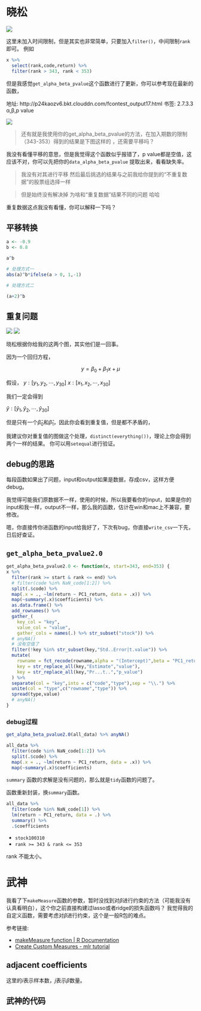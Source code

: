 # 晓松

![](http://p24kaozv6.bkt.clouddn.com/xiaosong_20180426_01.png)

这里未加入时间限制，但是其实也非常简单，只要加入`filter()`，中间限制`rank`即可。
例如

```r
x %>% 
  select(rank,code,return) %>% 
  filter(rank > 343, rank < 353)
```


但是我感觉`get_alpha_beta_pvalue `这个函数进行了更新，你可以参考现在最新的函数，

地址: http://p24kaozv6.bkt.clouddn.com/fcontest_output17.html
书签: 2.7.3.3 α,β,p value


![](http://p24kaozv6.bkt.clouddn.com/xiaosong_20180426_02.png)

> 还有就是我使用你的get_alpha_beta_pvalue的方法，在加入期数的限制（343-353）得到的结果是下图这样的 ，还需要平移吗？


我没有看懂平移的意思，但是我觉得这个函数似乎报错了，p value都是空值，这应该不对，你可以先把你的`data_alpha_beta_pvalue`
提取出来，看看缺失率。

> 我没有对其进行平移 然后最后挑选的结果与之前我给你提到的“不重复数据”的股票组选择一样

> 但是始终没有解决掉 为啥和“重复数据”结果不同的问题 哈哈

重复数据这点我没有看懂，你可以解释一下吗？

## 平移转换

```r
a <- -0.9
b <- 0.8

a^b

# 处理方式一
abs(a)^b*ifelse(a > 0, 1,-1)

# 处理方式二

(a+2)^b
```

## 重复问题

![](http://p24kaozv6.bkt.clouddn.com/xiaosong_20180426_03.png)
![](http://p24kaozv6.bkt.clouddn.com/xiaosong_20180426_04.png)

晓松根据你给我的这两个图，其实他们是一回事。

因为一个回归方程，

$$y = \beta_0 + \beta_1 x + \mu$$

假设，
$y: [y_1,y_2,\cdots,y_{30}]$
$x: [x_1,x_2,\cdots,x_{30}]$

我们一定会得到

$\hat y: [\hat y_1,\hat y_2,\cdots,\hat y_{30}]$

但是只有一个$\hat \beta_0$和$\hat \beta_1$，因此你会看到重复值，但是都不矛盾的，

我建议你对重复值的图做这个处理，`distinct(everything())`，理论上你会得到两个一样的结果。
你可以用`setequal`进行验证。

## debug的思路

每段函数如果出了问题，input和output如果是数据，存成csv，这样方便debug。


我觉得可能我们原数据不一样，使用的时候，所以我要看你的input，如果是你的input和我一样，output不一样，那么我的函数，估计在win和mac上不兼容，要修改。

嗯，你直接传你进函数的input给我好了，下次有bug，你直接`write_csv`一下先，日后好查证。


## `get_alpha_beta_pvalue2.0`

```r
get_alpha_beta_pvalue2.0 <- function(x, start=343, end=353) {
x %>% 
  filter(rank >= start & rank <= end) %>%
  # filter(code %in% NaN_code[1:2]) %>%
  split(.$code) %>% 
  map(.x = ., ~lm(return ~ PC1_return, data = .x)) %>% 
  map(~summary(.x)$coefficients) %>% 
  as.data.frame() %>% 
  add_rownames() %>% 
  gather_(
    key_col = "key",
    value_col = "value",
    gather_cols = names(.) %>% str_subset("stock")) %>% 
  # anyNA()
  # 没有空值了
  filter(!key %in% str_subset(key,"Std..Error|t.value")) %>% 
  mutate(
    rowname = fct_recode(rowname,alpha = "(Intercept)",beta = "PC1_return"),
    key = str_replace_all(key,"Estimate","value"),
    key = str_replace_all(key,"Pr...t..","p_value")
  ) %>% 
  separate(col = "key",into = c("code","type"),sep = "\\.") %>% 
  unite(col = "type",c("rowname","type")) %>% 
  spread(type,value)
  # anyNA()
}
```

### debug过程

```r
get_alpha_beta_pvalue2.0(all_data) %>% anyNA()
```

```r
all_data %>% 
  filter(code %in% NaN_code[1:2]) %>%
  split(.$code) %>% 
  map(.x = ., ~lm(return ~ PC1_return, data = .x)) %>% 
  map(~summary(.x)$coefficients)
```

`summary` 函数的求解是没有问题的，那么就是`tidy`函数的问题了。

函数重新封装，换`summary`函数。

```r
all_data %>% 
  filter(code %in% NaN_code[1]) %>% 
  lm(return ~ PC1_return, data = .) %>% 
  summary() %>% 
  .$coefficients
```

+ `stock100310`
+ `rank >= 343 & rank <= 353`

rank 不能太小。


# 武神

我看了下`makeMeasure`函数的参数，暂时没找到对$\beta$进行约束的方法（可能我没有认真看明白），这个你之前直接构建过lasso或者ridge的损失函数吗？
我觉得我的自定义函数，需要考虑对$\beta$进行约束，这个是一般R包的难点。

参考链接: 

* [makeMeasure function | R Documentation](https://www.rdocumentation.org/packages/mlr/versions/2.12.1/topics/makeMeasure)
* [Create Custom Measures - mlr tutorial](https://mlr-org.github.io/mlr-tutorial/release/html/create_measure/index.html)

## adjacent coefficients

这里的$i$表示样本数，$j$表示$\beta$数量。


## 武神的代码

<!-- ```{r} -->
<!-- library(data.table) -->
<!-- library(mlr) -->
<!-- ## Define a function that calculates the misclassification rate -->
<!-- my.versicolor.fun = function(task, model, pred, feats, extra.args) { -->
<!--   tb = table(getPredictionResponse(pred), getPredictionTruth(pred)) -->
<!--   sum(tb[2,2])/(sum(tb[2,]) + 0.000001) -->
<!-- } -->

<!-- ## Generate the Measure object -->
<!-- my.virginica = makeMeasure( -->
<!--   id = "my.versicolor", name = "My Mean Misclassification Error", -->
<!--   properties = c("classif", "classif.multi", "req.pred", "req.truth"), -->
<!--   minimize = FALSE, best = 1, worst = 0, -->
<!--   fun = my.versicolor.fun -->
<!-- )#minimize -->
<!-- ``` -->

<!-- ```{r} -->
<!-- head(iris) -->
<!-- #iris2 <- iris[sample(1:150,10000,replace = T),] -->
<!-- task.iris <- makeClassifTask(data = iris,target = 'Species') -->
<!-- lrn.iris <- makeLearner('classif.xgboost',predict.type = 'prob') -->
<!-- set.seed(125) -->
<!-- train.set <- sample(1:150,120) -->
<!-- test.set <- setdiff(1:150,train.set) -->
<!-- model = train(lrn.iris,task.iris,subset = train.set) -->
<!-- pred = predict(model,task.iris,subset = test.set) -->
<!-- ``` -->

<!-- ```{r} -->
<!-- calculateConfusionMatrix(pred) -->
<!-- performance(pred,measures = list(acc,my.virginica)) -->
<!-- ``` -->

<!-- ```{r} -->
<!-- discrete_ps = makeParamSet( -->
<!--       makeNumericParam("eta", lower = 0, upper = 1), -->
<!--       makeNumericParam("gamma", lower = 0, upper = 50),#upper=Inf -->
<!--       makeDiscreteParam("max_depth",values=c(1:20)), -->
<!--       makeNumericParam("min_child_weight", lower = 0, upper = 50),#upper=Inf -->
<!--       makeNumericParam("max_delta_step", lower = 0, upper = 50), -->
<!--       makeDiscreteParam("nrounds",values=c(1:20))#1 to Inf -->
<!--       ) -->

<!-- # 设置重抽样实例 -->
<!-- #rdesc = makeResampleDesc("CV", iters = 10) -->
<!-- rin = makeFixedHoldoutInstance(train.inds = train.set, test.inds = test.set, size = 150) -->

<!-- #设置调参控制 -->
<!-- ctrl = makeTuneControlRandom(same.resampling.instance = TRUE, maxit = 100)#,tune.threshold = TRUE -->
<!-- # 调参 -->
<!-- res = tuneParams(lrn.iris, task.iris, resampling = rin,par.set = discrete_ps, control = ctrl,measures = list(acc), show.info = TRUE)#resampling = rin -->
<!-- ``` -->

<!-- ```{r} -->
<!-- lrn.tune <- makeLearner('classif.xgboost',predict.type = 'prob',par.vals = list(eta = res$x[[1]],gamma = res$x[[2]],max_depth = res$x[[3]],min_child_weight = res$x[[4]],max_delta_step = res$x[[5]],nrounds = res$x[[6]])) -->

<!-- model.tune = train(lrn.tune,task.iris,subset = train.set) -->
<!-- pred.tune = predict(model.tune,task.iris,subset = test.set) -->
<!-- calculateConfusionMatrix(pred.tune) -->
<!-- performance(pred.tune,measures = list(acc,my.virginica)) -->
<!-- ``` -->

<!-- 你看看这个资料，我目前自定义损失函数主要是靠这个。 -->

<!-- 下面是我昨天做的一个小测试，但是结果很怪，估计是哪有问题我还没搞清楚。大概套路就是这样 -->

<!-- ```{r} -->
<!-- library(data.table) -->
<!-- library(mlr) -->
<!-- ## Define a function that calculates the misclassification rate -->
<!-- my.virginica.fun = function(task, model, pred, feats, extra.args) { -->
<!--   tb = table(getPredictionResponse(pred), getPredictionTruth(pred)) -->
<!--   sum(tb[3,3])/(sum(tb[3,]) + 0.000001) -->
<!-- } -->

<!-- ## Generate the Measure object -->
<!-- my.virginica = makeMeasure( -->
<!--   id = "my.versicolor", name = "My Mean Misclassification Error", -->
<!--   properties = c("classif", "classif.multi", "req.pred", "req.truth"), -->
<!--   minimize = FALSE, best = 1, worst = 0, -->
<!--   fun = my.virginica.fun -->
<!-- )#minimize -->
<!-- ``` -->

<!-- 最前面的损失函数应该用这个， -->

<!-- 关于损失函数我了解的也比较少，你要有什么好资料也共享一下 -->

<!-- ```{r} -->
<!-- ## Create the cost matrix -->
<!-- costs = matrix(c(0, 0, 0, 0, 0, 0, 0, 5, 0), ncol = 3) -->
<!-- rownames(costs) = colnames(costs) = getTaskClassLevels(iris.task) -->

<!-- ## Encapsulate the cost matrix in a Measure object -->
<!-- my.costs = makeCostMeasure( -->
<!--   id = "my.costs", name = "My Costs", -->
<!--   costs = costs, -->
<!--   minimize = TRUE, best = 0, worst = 5 -->
<!-- ) -->

<!-- ## Train a learner and make a prediction -->
<!-- mod = train(lrn.iris, iris.task) -->
<!-- pred = predict(mod, newdata = iris) -->

<!-- ## Calculate the average costs -->
<!-- performance(pred, measures = my.costs) -->
<!-- ``` -->

<!-- ```{r} -->
<!-- res3 = tuneParams(lrn.iris, task.iris, resampling = rin,par.set = discrete_ps, control = ctrl,measures = list(my.costs), show.info = FALSE)#resampling = rin -->
<!-- ``` -->

<!-- ```{r} -->
<!-- lrn.cost <- makeLearner('classif.xgboost',predict.type = 'prob',par.vals = list(eta = res3$x[[1]],gamma = res3$x[[2]],max_depth = res3$x[[3]],min_child_weight = res3$x[[4]],max_delta_step = res3$x[[5]],nrounds = res3$x[[6]])) -->

<!-- model.cost = train(lrn.cost,task.iris,subset = train.set) -->
<!-- pred.cost = predict(model.cost,task.iris,subset = test.set) -->
<!-- calculateConfusionMatrix(pred.cost) -->
<!-- performance(pred.cost,measures = list(my.virginica,my.costs)) -->
<!-- ``` -->

<!-- ```{r} -->
<!-- res3 = tuneParams(lrn.iris, task.iris, resampling = rin,par.set = discrete_ps, control = ctrl,measures = list(my.costs), show.info = FALSE)#resampling = rin -->
<!-- ``` -->

<!-- ```{r} -->
<!-- lrn.cost <- makeLearner('classif.xgboost',predict.type = 'prob',par.vals = list(eta = res3$x[[1]],gamma = res3$x[[2]],max_depth = res3$x[[3]],min_child_weight = res3$x[[4]],max_delta_step = res3$x[[5]],nrounds = res3$x[[6]])) -->

<!-- model.cost = train(lrn.cost,task.iris,subset = train.set) -->
<!-- pred.cost = predict(model.cost,task.iris,subset = test.set) -->
<!-- calculateConfusionMatrix(pred.cost) -->
<!-- performance(pred.cost,measures = list(my.virginica,my.costs)) -->
<!-- ``` -->

<!-- 还有一个类似的调整方法，就是成本敏感型的方法，通过定义成本矩阵的方法来进行 -->

<!-- 我初步的理解是，前面的方法是定义损失，但每一类的损失汇总之后才是总体的损失，一般的情况下我们的汇总是平等的看待每一个样本的损失的，但cost是调整了不同分类损失的权重，其实是调整各类损失的汇总方法。不知道对不对，你先研究研究 -->